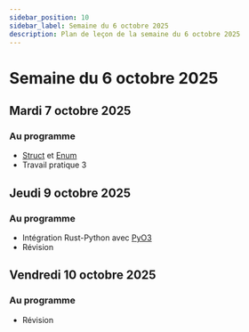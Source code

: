 ```yaml
---
sidebar_position: 10
sidebar_label: Semaine du 6 octobre 2025
description: Plan de leçon de la semaine du 6 octobre 2025
---
```


# Semaine du 6 octobre 2025

## Mardi 7 octobre 2025

### Au programme

- [Struct](https://doc.rust-lang.org/stable/book/ch05-00-structs.html) et [Enum](https://doc.rust-lang.org/stable/book/ch06-00-enums.html)
- Travail pratique 3

## Jeudi 9 octobre 2025

### Au programme

- Intégration Rust-Python avec [PyO3](https://pyo3.rs/)
- Révision

## Vendredi 10 octobre 2025

### Au programme

- Révision
